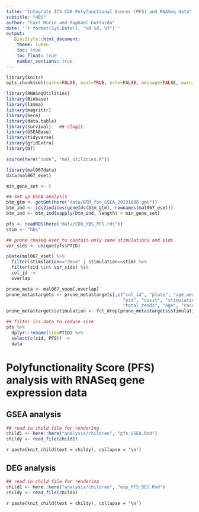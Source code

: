 ```yaml
---
title: "Integrate ICS CD8 Polyfunctional Scores (PFS) and RNASeq data"
subtitle: "HBS"
author: "Carl Murie and Raphael Gottardo"
date: '`r format(Sys.Date(), "%B %d, %Y")`'
output: 
   BiocStyle::html_document:
    theme: lumen
    toc: true
    toc_float: true
    number_sections: true
---
```


```r
library(knitr)
opts_chunk$set(cache=FALSE, eval=TRUE, echo=FALSE, message=FALSE, warning=FALSE, results='asis')
```

```r
library(RNASeqUtilities)
library(Biobase)
library(limma)
library(magrittr)
library(here)
library(data.table)
library(survival)   ## clogit
library(GSEABase)
library(tidyverse)
library(gridExtra)
library(DT)

source(here("code", "mal_utilities.R"))
```

```r
library(mal067data)
data(mal067_eset)
```


```r
min_gene_set <- 5

## set up GSEA analysis
btm_gtm <- getGmt(here("data/BTM_for_GSEA_20131008.gmt"))
btm_ind <- ids2indices(geneIds(btm_gtm), rownames(mal067_eset))
btm_ind <- btm_ind[sapply(btm_ind, length) > min_gene_set]
```


```r

pfs <- readRDS(here("data/CD8_HBS_PFS.rds"))
stim <- "hbs"
```

```r

## prune rnaseq eset to contain only same stimulations and sids
var_sids <- unique(pfs$PTID)

pData(mal067_eset) %>%
  filter(stimulation=="dmso" | stimulation==stim) %>%
  filter(sid %in% var_sids) %$%
  col_id ->
  overlap

prune_meta <- mal067_voom[,overlap]
prune_meta$targets <- prune_meta$targets[,c("col_id", "plate", "age_weeks", "sid", "vaccine",
                                            "pid", "visit", "stimulation",
                                            "total_reads", "age", "case")]
prune_meta$targets$stimulation <- fct_drop(prune_meta$targets$stimulation)

## filter ics data to reduce size
pfs %>%
  dplyr::rename(sid=PTID) %>%
  select(c(sid, PFS)) ->
  data
```


# Polyfunctionality Score (PFS) analysis with RNASeq gene expression data

## GSEA analysis {.tabset .tabset-fade .tabset-pills}  

```r
## read in child file for rendering
child1 <- here::here("analysis/children", "pfs_GSEA.Rmd")
childy <- read_file(child1)
```

`r paste(knit_child(text = childy), collapse = '\n')`
</br>


## DEG analysis {.tabset .tabset-fade .tabset-pills}  

```r
## read in child file for rendering
child1 <- here::here("analysis/children", "exp_PFS_DEG.Rmd")
childy <- read_file(child1)
```

`r paste(knit_child(text = childy), collapse = '\n')`
</br>


